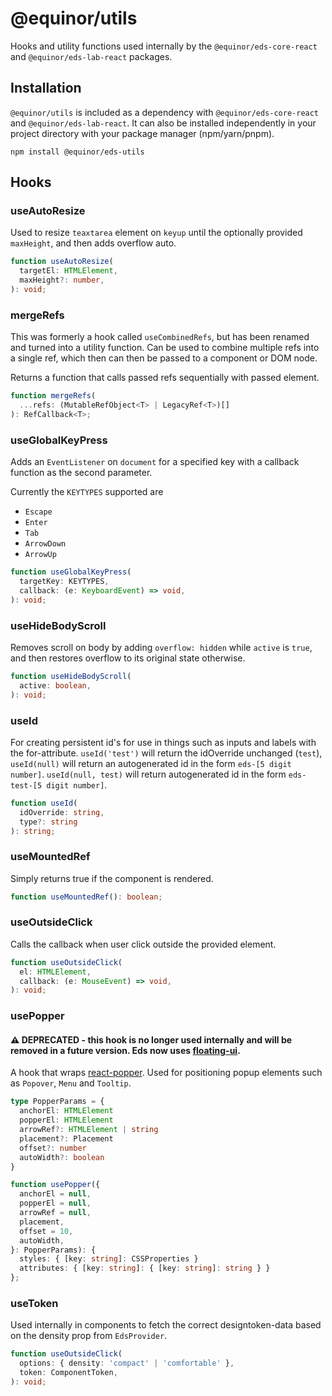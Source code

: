
# @equinor/utils 
Hooks and utility functions used internally by the `@equinor/eds-core-react` and `@equinor/eds-lab-react` packages.


## Installation 

`@equinor/utils` is included as a dependency with `@equinor/eds-core-react` and `@equinor/eds-lab-react`. It can also be installed independently in your project directory with your package manager (npm/yarn/pnpm).
```shell
npm install @equinor/eds-utils
```

## Hooks
<Story id="packages-utils--hooks" />


### useAutoResize


Used to resize `teaxtarea` element on `keyup` until the optionally provided `maxHeight`, and then adds overflow auto.

```ts
function useAutoResize(
  targetEl: HTMLElement,
  maxHeight?: number,
): void;
```

### mergeRefs

This was formerly a hook called `useCombinedRefs`, but has been renamed and turned into a utility function. Can be used to combine multiple refs into a single ref, which then can then be passed to a component or DOM node.

Returns a function that calls passed refs sequentially with passed element.

```ts
function mergeRefs(
  ...refs: (MutableRefObject<T> | LegacyRef<T>)[]
): RefCallback<T>;
```

### useGlobalKeyPress

Adds an `EventListener` on `document` for a specified key with a callback function as the second parameter. 

Currently the `KEYTYPES` supported are 
- `Escape`
- `Enter`
- `Tab`
- `ArrowDown`
- `ArrowUp`

```ts
function useGlobalKeyPress(
  targetKey: KEYTYPES,
  callback: (e: KeyboardEvent) => void,
): void;
```

### useHideBodyScroll

Removes scroll on body by adding `overflow: hidden` while `active` is `true`, and then restores overflow to its original state otherwise.

```ts
function useHideBodyScroll(
  active: boolean,
): void;
```

### useId

For creating persistent id's for use in things such as inputs and labels with the for-attribute.
`useId('test')` will return the idOverride unchanged (`test`), `useId(null)` will return an autogenerated id in the form `eds-[5 digit number]`.
`useId(null, test)` will return autogenerated id in the form `eds-test-[5 digit number]`.

```ts
function useId(
  idOverride: string,
  type?: string
): string;
```

### useMountedRef

Simply returns true if the component is rendered.

```ts
function useMountedRef(): boolean;
```

### useOutsideClick

Calls the callback when user click outside the provided element.

```ts
function useOutsideClick(
  el: HTMLElement,
  callback: (e: MouseEvent) => void,
): void;
```

### usePopper
#### ⚠️ DEPRECATED - this hook is no longer used internally and will be removed in a future version. Eds now uses [floating-ui](https://floating-ui.com/).
A hook that wraps [react-popper](https://www.npmjs.com/package/react-popper). 
Used for positioning popup elements such as `Popover`, `Menu` and `Tooltip`.

```ts
type PopperParams = {
  anchorEl: HTMLElement
  popperEl: HTMLElement
  arrowRef?: HTMLElement | string
  placement?: Placement
  offset?: number
  autoWidth?: boolean
}

function usePopper({
  anchorEl = null,
  popperEl = null,
  arrowRef = null,
  placement,
  offset = 10,
  autoWidth,
}: PopperParams): {
  styles: { [key: string]: CSSProperties }
  attributes: { [key: string]: { [key: string]: string } }
};
```

### useToken

Used internally in components to fetch the correct designtoken-data based on the density prop from `EdsProvider`.

```ts
function useOutsideClick(
  options: { density: 'compact' | 'comfortable' },
  token: ComponentToken,
): void;
```
